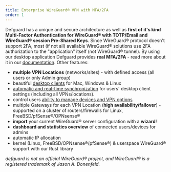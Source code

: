 ```yaml
---
title: Enterprise WireGuard® VPN with MFA/2FA
order: 1
---
```


Defguard has a unique and secure architecture as well as **first of it's kind Multi-Factor Authentication for WireGuard® with TOTP/Email and WireGuard® session Pre-Shared Keys**. Since WireGuard® protocol doesn't support 2FA, most (if not all) available WireGuard® solutions use 2FA authorization to the "application" itself (not WireGuard® tunnel). By using our desktop application Defguard provides **real MFA/2FA** - read more about it in our [documentation](https://docs.defguard.net/admin-and-features/wireguard/multi-factor-authentication-mfa-2fa/architecture).
Other features:

- **multiple VPN Locations** (networks/sites) - with defined access (all users or only Admin group)
- beautiful <a href="/client/" target="_blank">desktop clients</a> for Mac, Windows & Linux
- [automatic and real-time synchronization](https://docs.defguard.net/enterprise/automatic-real-time-desktop-client-configuration) for users' desktop client settings (including all VPNs/locations).
- control users [ability to manage devices and VPN options](https://docs.defguard.net/enterprise/behavior-customization)
- multiple Gateways for each VPN Location (**high availability/failover**) - supported on a cluster of routers/firewalls for Linux, FreeBSD/pfSense®/OPNsense®
- **import** your current WireGuard® server configuration with a **wizard**!
- **dashboard and statistics overview** of connected users/devices for admins
- automatic IP allocation
- kernel (Linux, FreeBSD/OPNsense®/pfSense®) & userspace WireGuard® support with our Rust library

_defguard is not an official WireGuard® project, and WireGuard® is a registered trademark of Jason A. Donenfeld._
